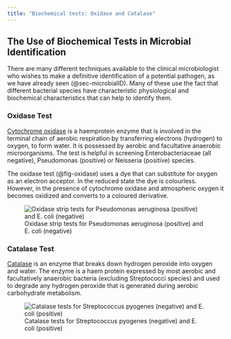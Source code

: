 ```yaml
---
title: "Biochemical tests: Oxidase and Catalase"
---
```


## The Use of Biochemical Tests in Microbial Identification

There are many different techniques available to the clinical microbiologist who wishes to make a definitive identification of a potential pathogen, as we have already seen (@sec-microbialID). Many of these use the fact that different bacterial species have characteristic physiological and biochemical characteristics that can help to identify them.

### Oxidase Test

<a href="https://pdb101.rcsb.org/motm/5">Cytochrome oxidase</a> is a haemprotein enzyme that is involved in the terminal chain of aerobic respiration by transferring electrons (hydrogen) to oxygen, to form water. It is possessed by aerobic and facultative anaerobic microorganisms. The test is helpful in screening Enterobacteriaceae (all negative), Pseudomonas (positive) or Neisseria (positive) species. 

The oxidase test (@fig-oxidase) uses a dye that can substitute for oxygen as an electron acceptor. In the reduced state the dye is colourless. However, in the presence of cytochrome oxidase and atmospheric oxygen it becomes oxidized and converts to a coloured derivative.

![Oxidase strip tests for Pseudomonas aeruginosa (positive) and E. coli (negative)](images/oxidase.jpg){#fig-oxidase}

### Catalase Test

<a href="https://pdb101.rcsb.org/motm/57">Catalase</a> is an enzyme that breaks down hydrogen peroxide into oxygen and water. The enzyme is a haem protein expressed by most aerobic and facultatively anaerobic bacteria (excluding Streptococci species) and used to degrade any hydrogen peroxide that is generated during aerobic carbohydrate metabolism.

![Catalase tests for Streptococcus pyogenes (negative) and E. coli (positive)](images/catalase.jpg){#fig-catalase}